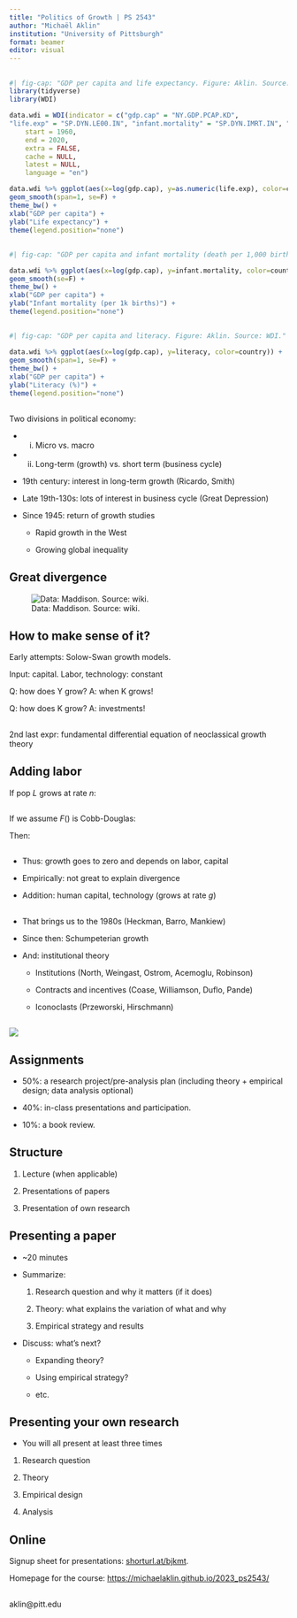 ```yaml
---
title: "Politics of Growth | PS 2543"
author: "Michaël Aklin"
institution: "University of Pittsburgh"
format: beamer
editor: visual
---
```


##

\begin{center}
Why are we interested in growth?
\end{center}

##

```r
#| fig-cap: "GDP per capita and life expectancy. Figure: Aklin. Source: WDI."
library(tidyverse)
library(WDI)

data.wdi = WDI(indicator = c("gdp.cap" = "NY.GDP.PCAP.KD",
"life.exp" = "SP.DYN.LE00.IN", "infant.mortality" = "SP.DYN.IMRT.IN", "literacy"="SE.ADT.1524.LT.ZS"),
    start = 1960,
    end = 2020,
    extra = FALSE,
    cache = NULL,
    latest = NULL,
    language = "en")

data.wdi %>% ggplot(aes(x=log(gdp.cap), y=as.numeric(life.exp), color=country)) + 
geom_smooth(span=1, se=F) +
theme_bw() +
xlab("GDP per capita") +
ylab("Life expectancy") +
theme(legend.position="none")

```


##

```r
#| fig-cap: "GDP per capita and infant mortality (death per 1,000 births). Figure: Aklin. Source: WDI."

data.wdi %>% ggplot(aes(x=log(gdp.cap), y=infant.mortality, color=country)) + 
geom_smooth(se=F) +
theme_bw() +
xlab("GDP per capita") +
ylab("Infant mortality (per 1k births)") +
theme(legend.position="none")

```


##

```r
#| fig-cap: "GDP per capita and literacy. Figure: Aklin. Source: WDI."

data.wdi %>% ggplot(aes(x=log(gdp.cap), y=literacy, color=country)) + 
geom_smooth(span=1, se=F) +
theme_bw() +
xlab("GDP per capita") +
ylab("Literacy (%)") +
theme(legend.position="none")

```

##

Two divisions in political economy:

- (i) Micro vs. macro

- (ii) Long-term (growth) vs. short term (business cycle)

- 19th century: interest in long-term growth (Ricardo, Smith)

- Late 19th-130s: lots of interest in business cycle (Great Depression)

- Since 1945: return of growth studies

    - Rapid growth in the West
    
    - Growing global inequality
    
## Great divergence

![Data: Maddison. Source: wiki.](./materials/1920px-Maddison_GDP_per_capita_1500-1950.png)

## How to make sense of it?

Early attempts: Solow-Swan growth models. 

Input: capital. Labor, technology: constant

\begin{align*}
Y &= F(K) & F\equiv\mbox{prod function} \\
F'(K) &> 0 & \mbox{Inada assumptions}\\
F''(K) &< 0
\end{align*}

Q: how does Y grow? A: when K grows!

Q: how does K grow? A: investments! 

##

\begin{align*}
\frac{\partial K}{\partial t} &\equiv \dot{K} = I \\
&= sY - \delta K \\
&= sF(K) - \delta K \\
K^* &\rightarrow sF(K) - \delta K = 0
\end{align*}

2nd last expr: fundamental differential equation of neoclassical growth theory

## Adding labor

\begin{align*}
Y &= F(K, L) \\
F(\lambda K, \lambda L) &= \lambda F(K,L) & \mbox{constant ret scale} \\
\end{align*}

If pop $L$ grows at rate $n$:
\begin{align*}
y &\equiv \frac{Y}{L}  \\
&= \frac{F(K,L)}{L}  \\
&= F(K/L, 1) \\
&\equiv f(k)
\end{align*}

## 

If we assume $F()$ is Cobb-Douglas:
\begin{align*}
Y &= K^\alpha L^{1-\alpha} & 0<\alpha<1 \\
k &= k&\alpha
\end{align*}

Then:
\begin{align*}
\dot{k} = sf(k) - (\delta+n)k
\end{align*}

##

- Thus: growth goes to zero and depends on labor, capital

- Empirically: not great to explain divergence

- Addition: human capital, technology (grows at rate $g$)

\begin{align*}
Y &= (AL)^{1-\alpha} K^\alpha \\
\dot{k} & sk^\alpha - (n+g+\delta)k
\end{align*}

## 

- That brings us to the 1980s (Heckman, Barro, Mankiew)

- Since then: Schumpeterian growth

- And: institutional theory

    - Institutions (North, Weingast, Ostrom, Acemoglu, Robinson)
    
    - Contracts and incentives (Coase, Williamson, Duflo, Pande)
    
    - Iconoclasts (Przeworski, Hirschmann)

##

![](../frame.png)

## Assignments

- 50%: a research project/pre-analysis plan (including theory + empirical design; data analysis optional) 

- 40%: in-class presentations and participation. 

- 10%: a book review. 

## Structure

1. Lecture (when applicable)

2. Presentations of papers

3. Presentation of own research

## Presenting a paper

- ~20 minutes

- Summarize:

    1. Research question and why it matters (if it does)
    
    2. Theory: what explains the variation of what and why
    
    3. Empirical strategy and results
    
- Discuss: what's next?

    - Expanding theory?
    
    - Using empirical strategy?
    
    - etc.


## Presenting your own research

- You will all present at least three times

1. Research question

2. Theory

3. Empirical design

4. Analysis

## Online

Signup sheet for presentations: [shorturl.at/bjkmt](shorturl.at/bjkmt).

Homepage for the course: [https://michaelaklin.github.io/2023_ps2543/](https://michaelaklin.github.io/2023_ps2543/)


##

\begin{center}
Questions?
\end{center}

\bigskip

\bigskip

aklin@pitt.edu
